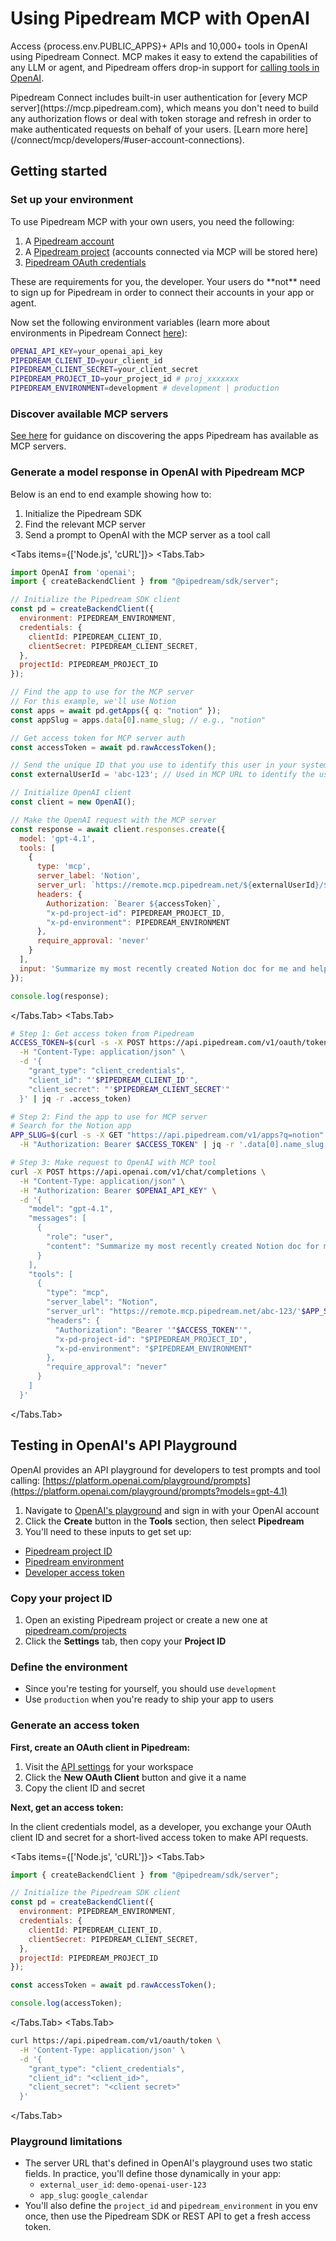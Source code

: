 
# Using Pipedream MCP with OpenAI

Access {process.env.PUBLIC_APPS}+ APIs and 10,000+ tools in OpenAI using Pipedream Connect. MCP makes it easy to extend the capabilities of any LLM or agent, and Pipedream offers drop-in support for [calling tools in OpenAI](https://platform.openai.com/docs/guides/tools-remote-mcp).

<Callout type="info">
Pipedream Connect includes built-in user authentication for [every MCP server](https://mcp.pipedream.com), which means you don't need to build any authorization flows or deal with token storage and refresh in order to make authenticated requests on behalf of your users. [Learn more here](/connect/mcp/developers/#user-account-connections).
</Callout>

## Getting started

<Steps>

### Set up your environment

To use Pipedream MCP with your own users, you need the following:

1. A [Pipedream account](https://pipedream.com/auth/signup)
2. A [Pipedream project](/projects/#creating-projects) (accounts connected via MCP will be stored here)
3. [Pipedream OAuth credentials](/rest-api/auth/#oauth)

<Callout type="info">
These are requirements for you, the developer. Your users do **not** need to sign up for Pipedream in order to connect their accounts in your app or agent.
</Callout>

Now set the following environment variables (learn more about environments in Pipedream Connect [here](/connect/managed-auth/environments/)):

```bash
OPENAI_API_KEY=your_openai_api_key
PIPEDREAM_CLIENT_ID=your_client_id
PIPEDREAM_CLIENT_SECRET=your_client_secret
PIPEDREAM_PROJECT_ID=your_project_id # proj_xxxxxxx
PIPEDREAM_ENVIRONMENT=development # development | production
```

### Discover available MCP servers

[See here](/connect/mcp/developers/#discover-available-mcp-servers) for guidance on discovering the apps Pipedream has available as MCP servers.

### Generate a model response in OpenAI with Pipedream MCP

Below is an end to end example showing how to:
1. Initialize the Pipedream SDK
2. Find the relevant MCP server
3. Send a prompt to OpenAI with the MCP server as a tool call

<Tabs items={['Node.js', 'cURL']}>
<Tabs.Tab> 
```javascript
import OpenAI from 'openai';
import { createBackendClient } from "@pipedream/sdk/server";

// Initialize the Pipedream SDK client
const pd = createBackendClient({
  environment: PIPEDREAM_ENVIRONMENT,
  credentials: {
    clientId: PIPEDREAM_CLIENT_ID,
    clientSecret: PIPEDREAM_CLIENT_SECRET,
  },
  projectId: PIPEDREAM_PROJECT_ID
});

// Find the app to use for the MCP server
// For this example, we'll use Notion
const apps = await pd.getApps({ q: "notion" });
const appSlug = apps.data[0].name_slug; // e.g., "notion"

// Get access token for MCP server auth
const accessToken = await pd.rawAccessToken();

// Send the unique ID that you use to identify this user in your system
const externalUserId = 'abc-123'; // Used in MCP URL to identify the user

// Initialize OpenAI client
const client = new OpenAI();

// Make the OpenAI request with the MCP server
const response = await client.responses.create({
  model: 'gpt-4.1',
  tools: [
    {
      type: 'mcp',
      server_label: 'Notion',
      server_url: `https://remote.mcp.pipedream.net/${externalUserId}/${appSlug}`,
      headers: {
        Authorization: `Bearer ${accessToken}`,
        "x-pd-project-id": PIPEDREAM_PROJECT_ID,
        "x-pd-environment": PIPEDREAM_ENVIRONMENT
      },
      require_approval: 'never'
    }
  ],
  input: 'Summarize my most recently created Notion doc for me and help draft an email to our customers'
});

console.log(response);
```
</Tabs.Tab>
<Tabs.Tab>
```bash
# Step 1: Get access token from Pipedream
ACCESS_TOKEN=$(curl -s -X POST https://api.pipedream.com/v1/oauth/token \
  -H "Content-Type: application/json" \
  -d '{
    "grant_type": "client_credentials", 
    "client_id": "'$PIPEDREAM_CLIENT_ID'", 
    "client_secret": "'$PIPEDREAM_CLIENT_SECRET'"
  }' | jq -r .access_token)

# Step 2: Find the app to use for MCP server
# Search for the Notion app
APP_SLUG=$(curl -s -X GET "https://api.pipedream.com/v1/apps?q=notion" \
  -H "Authorization: Bearer $ACCESS_TOKEN" | jq -r '.data[0].name_slug')

# Step 3: Make request to OpenAI with MCP tool
curl -X POST https://api.openai.com/v1/chat/completions \
  -H "Content-Type: application/json" \
  -H "Authorization: Bearer $OPENAI_API_KEY" \
  -d '{
    "model": "gpt-4.1",
    "messages": [
      {
        "role": "user",
        "content": "Summarize my most recently created Notion doc for me and help draft an email to our customers"
      }
    ],
    "tools": [
      {
        "type": "mcp",
        "server_label": "Notion",
        "server_url": "https://remote.mcp.pipedream.net/abc-123/'$APP_SLUG'",
        "headers": {
          "Authorization": "Bearer '"$ACCESS_TOKEN"'",
          "x-pd-project-id": "$PIPEDREAM_PROJECT_ID",
          "x-pd-environment": "$PIPEDREAM_ENVIRONMENT"
        },
        "require_approval": "never"
      }
    ]
  }'
```
</Tabs.Tab>
</Tabs>
</Steps>

## Testing in OpenAI's API Playground

OpenAI provides an API playground for developers to test prompts and tool calling:
[https://platform.openai.com/playground/prompts](https://platform.openai.com/playground/prompts?models=gpt-4.1)

1. Navigate to [OpenAI's playground](https://platform.openai.com/playground/prompts?models=gpt-4.1) and sign in with your OpenAI account
2. Click the **Create** button in the **Tools** section, then select **Pipedream**
3. You'll need to these inputs to get set up:

- [Pipedream project ID](#copy-your-project-id)
- [Pipedream environment](#define-the-environment)
- [Developer access token](#generate-an-access-token)

<Steps>

### Copy your project ID
  
1. Open an existing Pipedream project or create a new one at [pipedream.com/projects](https://pipedream.com/projects)
2. Click the **Settings** tab, then copy your **Project ID**

### Define the environment

- Since you're testing for yourself, you should use `development`
- Use `production` when you're ready to ship your app to users

### Generate an access token

**First, create an OAuth client in Pipedream:**

1. Visit the [API settings](https://pipedream.com/settings/api) for your workspace
2. Click the **New OAuth Client** button and give it a name
4. Copy the client ID and secret

**Next, get an access token:**

In the client credentials model, as a developer, you exchange your OAuth client ID and secret for a short-lived access token to make API requests.

<Tabs items={['Node.js', 'cURL']}>
<Tabs.Tab> 
```javascript
import { createBackendClient } from "@pipedream/sdk/server";

// Initialize the Pipedream SDK client
const pd = createBackendClient({
  environment: PIPEDREAM_ENVIRONMENT,
  credentials: {
    clientId: PIPEDREAM_CLIENT_ID,
    clientSecret: PIPEDREAM_CLIENT_SECRET,
  },
  projectId: PIPEDREAM_PROJECT_ID
});

const accessToken = await pd.rawAccessToken();

console.log(accessToken);
```
</Tabs.Tab>
<Tabs.Tab>
```bash
curl https://api.pipedream.com/v1/oauth/token \
  -H 'Content-Type: application/json' \
  -d '{ 
    "grant_type": "client_credentials",
    "client_id": "<client_id>",
    "client_secret": "<client secret>"
  }'
```
</Tabs.Tab>
</Tabs>

</Steps>

### Playground limitations

- The server URL that's defined in OpenAI's playground uses two static fields. In practice, you'll define those dynamically in your app:
  - `external_user_id`: `demo-openai-user-123`
  - `app_slug`: `google_calendar`
- You'll also define the `project_id` and `pipedream_environment` in you env once, then use the Pipedream SDK or REST API to get a fresh access token.